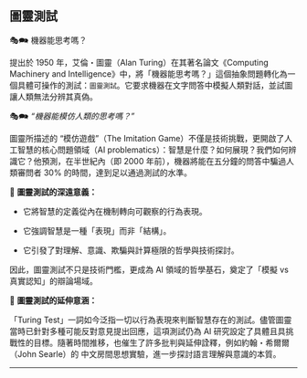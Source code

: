 ## **圖靈測試**

🎭🗪 機器能思考嗎？

提出於 1950 年，艾倫・圖靈（Alan Turing）在其著名論文《Computing Machinery and Intelligence》中，將「機器能思考嗎？」這個抽象問題轉化為一個具體可操作的測試：`圖靈測試`。它要求機器在文字問答中模擬人類對話，並試圖讓人類無法分辨其真偽。

🎭🗪 _“機器能模仿人類的思考嗎？”_

圖靈所描述的 “模仿遊戲”（The Imitation Game）不僅是技術挑戰，更開啟了人工智慧的核心問題領域（AI problematics）：智慧是什麼？如何展現？我們如何辨識它？他預測，在半世紀內（即 2000 年前），機器將能在五分鐘的問答中騙過人類審問者 30% 的時間，達到足以通過測試的水準。

🧠 **圖靈測試的深遠意義：**

- 它將智慧的定義從內在機制轉向可觀察的行為表現。
    
- 它強調智慧是一種「表現」而非「結構」。
    
- 它引發了對理解、意識、欺騙與計算極限的哲學與技術探討。
    

因此，圖靈測試不只是技術門檻，更成為 AI 領域的哲學基石，奠定了「模擬 vs 真實認知」的辯論場域。

📌 **圖靈測試的延伸意涵：**

「Turing Test」一詞如今泛指一切以行為表現來判斷智慧存在的測試。儘管圖靈當時已針對多種可能反對意見提出回應，這項測試仍為 AI 研究設定了具體且具挑戰性的目標。隨著時間推移，也催生了許多批判與延伸詮釋，例如約翰・希爾爾（John Searle）的 中文房間思想實驗，進一步探討語言理解與意識的本質。

---

